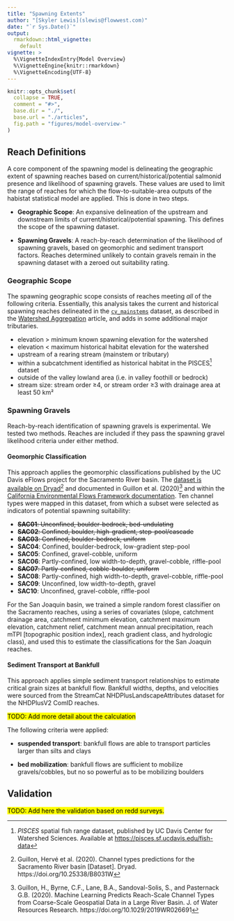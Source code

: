 ```yaml
---
title: "Spawning Extents"
author: "[Skyler Lewis](slewis@flowwest.com)"
date: "`r Sys.Date()`"
output: 
  rmarkdown::html_vignette:
    default
vignette: >
  %\VignetteIndexEntry{Model Overview}
  %\VignetteEngine{knitr::rmarkdown}
  %\VignetteEncoding{UTF-8}
---
```


```r
knitr::opts_chunk$set(
  collapse = TRUE,
  comment = "#>",
  base.dir = "./",
  base.url = "./articles",
  fig.path = "figures/model-overview-"
)
```

## Reach Definitions

A core component of the spawning model is delineating the geographic extent of spawning reaches based on current/historical/potential salmonid presence and likelihood of spawning gravels. These values are used to limit the range of reaches for which the flow-to-suitable-area outputs of the habistat statistical model are applied. This is done in two steps.

- **Geographic Scope**: An expansive delineation of the upstream and downstream limits of current/historical/potential spawning. This defines the scope of the spawning dataset.

- **Spawning Gravels**: A reach-by-reach determination of the likelihood of spawning gravels, based on geomorphic and sediment transport factors. Reaches determined unlikely to contain gravels remain in the spawning dataset with a zeroed out suitability rating.

### Geographic Scope

The spawning geographic scope consists of reaches meeting *all* of the following criteria. Essentially, this analysis takes the current and historical spawning reaches delineated in the [`cv_mainstems`](../reference/cv_mainstems.html) dataset, as described in the [Watershed Aggregation](watershed_aggregation.html) article, and adds in some additional major tributaries. 

- elevation > minimum known spawning elevation for the watershed
- elevation < maximum historical habitat elevation for the watershed
- upstream of a rearing stream (mainstem or tributary)
- within a subcatchment identified as historical habitat in the PISCES^[*PISCES* spatial fish range dataset, published by UC Davis Center for Watershed Sciences. Available at [https://pisces.sf.ucdavis.edu/fish-data](https://pisces.sf.ucdavis.edu/fish-data)] dataset
- outside of the valley lowland area (i.e. in valley foothill or bedrock)
- stream size: stream order ≥4, or stream order ≥3 with drainage area at least 50 km²

### Spawning Gravels

Reach-by-reach identification of spawning gravels is experimental. We tested two methods. Reaches are included if they pass the spawning gravel likelihood criteria under either method.  

#### Geomorphic Classification

This approach applies the geomorphic classifications published by the UC Davis eFlows project for the Sacramento River basin. The [dataset is available on Dryad](https://doi.org/10.25338/B8031W)^[Guillon, Hervé et al. (2020). Channel types predictions for the Sacramento River basin [Dataset]. Dryad. https://doi.org/10.25338/B8031W] and documented in Guillon et al. (2020)^[Guillon, H., Byrne, C.F., Lane, B.A., Sandoval-Solis, S., and Pasternack G.B. (2020). Machine Learning Predicts Reach-Scale Channel Types from Coarse-Scale Geospatial Data in a Large River Basin. J. of Water Resources Research. https://doi.org/10.1029/2019WR026691] and within the [California Environmental Flows Framework documentation](https://ceff.ucdavis.edu/sites/g/files/dgvnsk5566/files/media/documents/Appendix_F%20Geomorphic%20Classification%20of%20CA.pdf). Ten channel types were mapped in this dataset, from which a subset were selected  as indicators of potential spawning suitability:

- ~~**SAC01**: Unconfined, boulder-bedrock, bed-undulating~~
- ~~**SAC02**: Confined, boulder, high-gradient, step-pool/cascade~~
- ~~**SAC03**: Confined, boulder-bedrock, uniform~~
-  **SAC04**: Confined, boulder-bedrock, low-gradient step-pool
-  **SAC05**: Confined, gravel-cobble, uniform
-  **SAC06**: Partly-confined, low width-to-depth, gravel-cobble, riffle-pool
- ~~**SAC07**: Partly-confined, cobble-boulder, uniform~~
-  **SAC08**: Partly-confined, high width-to-depth, gravel-cobble, riffle-pool
-  **SAC09**: Unconfined, low width-to-depth, gravel
-  **SAC10**: Unconfined, gravel-cobble, riffle-pool

For the San Joaquin basin, we trained a simple random forest classifier on the Sacramento reaches, using a series of covariates (slope, catchment drainage area, catchment minimum elevation, catchment maximum elevation, catchment relief, catchment mean annual precipitation, reach mTPI [topographic position index], reach gradient class, and hydrologic class), and used this to estimate the classifications for the San Joaquin reaches.

#### Sediment Transport at Bankfull

This approach applies simple sediment transport relationships to estimate critical grain sizes at bankfull flow. Bankfull widths, depths, and velocities were sourced from the StreamCat NHDPlusLandscapeAttributes dataset for the NHDPlusV2 ComID reaches. 

<mark>TODO: Add more detail about the calculation</mark>

The following criteria were applied: 

- **suspended transport**: bankfull flows are able to transport particles larger than silts and clays

- **bed mobilization**: bankfull flows are sufficient to mobilize gravels/cobbles, but no so powerful as to be mobilizing boulders

## Validation

<mark>TODO: Add here the validation based on redd surveys.</mark>



